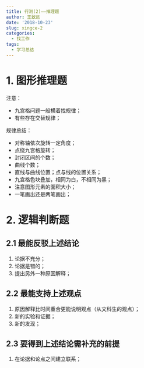 ```yaml
---
title: 行测(2)——推理题
author: 王致远
date: '2018-10-23'
slug: xingce-2
categories:
  - 找工作
tags:
  - 学习总结
---
```


# 1. 图形推理题

注意：

- 九宫格问题一般横着找规律；
- 有些存在交替规律；

规律总结：

- 对称轴依次旋转一定角度；
- 点绕九宫格旋转；
- 封闭区间的个数；
- 曲线个数；
- 直线与曲线位置；点与线的位置关系；
- 九宫格色块叠加，相同为白，不相同为黑；
- 注意图形元素的面积大小；
- 一笔画出还是两笔画出；

# 2. 逻辑判断题

## 2.1 最能反驳上述结论

1. 论据不充分；
2. 论据是错的；
3. 提出另外一种原因解释；

## 2.2 最能支持上述观点

1. 原因解释比时间重合更能说明观点（从文科生的观点）；
2. 新的实验和证据；
3. 新的发现；

## 2.3 要得到上述结论需补充的前提

1. 在论据和论点之间建立联系；
